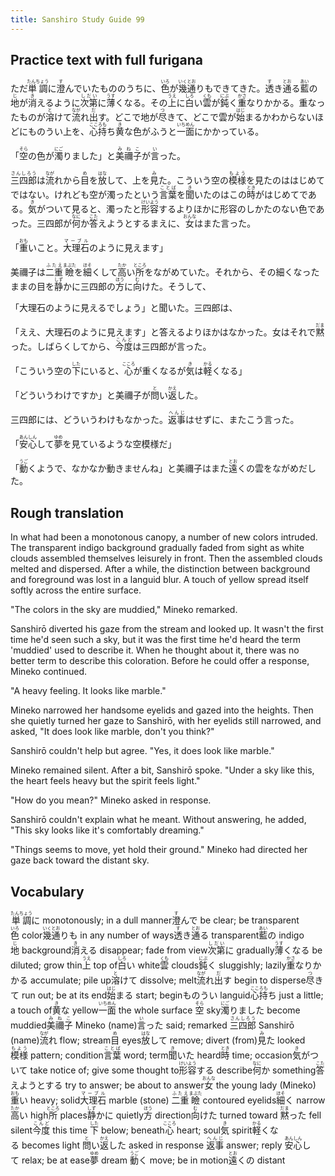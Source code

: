 ```yaml
---
title: Sanshiro Study Guide 99
---
```


## Practice text with full furigana

<p>
ただ<ruby><rb>単調</rb><rt>たんちょう</rt></ruby>に<ruby><rb>澄</rb><rt>す</rt></ruby>んでいたもののうちに、<ruby><rb>色</rb><rt>いろ</rt></ruby>が<ruby><rb>幾通</rb><rt>いくとお</rt></ruby>りもできてきた。<ruby><rb>透</rb><rt>す</rt></ruby>き<ruby><rb>通</rb><rt>とお</rt></ruby>る<ruby><rb>藍</rb><rt>あい</rt></ruby>の<ruby><rb>地</rb><rt>じ</rt></ruby>が<ruby><rb>消</rb><rt>き</rt></ruby>えるように<ruby><rb>次第</rb><rt>しだい</rt></ruby>に<ruby><rb>薄</rb><rt>うす</rt></ruby>くなる。その<ruby><rb>上</rb><rt>うえ</rt></ruby>に<ruby><rb>白</rb><rt>しろ</rt></ruby>い<ruby><rb>雲</rb><rt>くも</rt></ruby>が<ruby><rb>鈍</rb><rt>にぶ</rt></ruby>く<ruby><rb>重</rb><rt>かさ</rt></ruby>なりかかる。重なったものが<ruby><rb>溶</rb><rt>と</rt></ruby>けて<ruby><rb>流</rb><rt>なが</rt></ruby>れ<ruby><rb>出</rb><rt>だ</rt></ruby>す。どこで地が<ruby><rb>尽</rb><rt>つ</rt></ruby>きて、どこで雲が<ruby><rb>始</rb><rt>はじ</rt></ruby>まるかわからないほどにものうい上を、<ruby><rb>心持</rb><rt>こころも</rt></ruby>ち<ruby><rb>黄</rb><rt>き</rt></ruby>な色がふうと<ruby><rb>一面</rb><rt>いちめん</rt></ruby>にかかっている。
</p>

<p>
「<ruby><rb>空</rb><rt>そら</rt></ruby>の色が<ruby><rb>濁</rb><rt>にご</rt></ruby>りました」と<ruby><rb>美禰子</rb><rt>みねこ</rt></ruby>が<ruby><rb>言</rb><rt>い</rt></ruby>った。
</p>

<p>
<ruby><rb>三四郎</rb><rt>さんしろう</rt></ruby>は<ruby><rb>流</rb><rt>なが</rt></ruby>れから<ruby><rb>目</rb><rt>め</rt></ruby>を<ruby><rb>放</rb><rt>はな</rt></ruby>して、上を<ruby><rb>見</rb><rt>み</rt></ruby>た。こういう空の<ruby><rb>模様</rb><rt>もよう</rt></ruby>を見たのははじめてではない。けれども空が濁ったという<ruby><rb>言葉</rb><rt>ことば</rt></ruby>を<ruby><rb>聞</rb><rt>き</rt></ruby>いたのはこの<ruby><rb>時</rb><rt>とき</rt></ruby>がはじめてである。<ruby><rb>気</rb><rt>き</rt></ruby>がついて見ると、濁ったと<ruby><rb>形容</rb><rt>けいよう</rt></ruby>するよりほかに形容のしかたのない色であった。三四郎が<ruby><rb>何</rb><rt>なに</rt></ruby>か<ruby><rb>答</rb><rt>こた</rt></ruby>えようとするまえに、<ruby><rb>女</rb><rt>おんな</rt></ruby>はまた言った。
</p>

<p>
「<ruby><rb>重</rb><rt>おも</rt></ruby>いこと。<ruby><rb>大理石</rb><rt>マーブル</rt></ruby>のように見えます」
</p>

<p>
美禰子は<ruby><rb>二重</rb><rt>ふたえ</rt></ruby><ruby><rb>瞼</rb><rt>まぶた</rt></ruby>を<ruby><rb>細</rb><rt>ほそ</rt></ruby>くして<ruby><rb>高</rb><rt>たか</rt></ruby>い<ruby><rb>所</rb><rt>ところ</rt></ruby>をながめていた。それから、その細くなったままの目を<ruby><rb>静</rb><rt>しず</rt></ruby>かに三四郎の<ruby><rb>方</rb><rt>ほう</rt></ruby>に<ruby><rb>向</rb><rt>む</rt></ruby>けた。そうして、
</p>

<p>「大理石のように見えるでしょう」と聞いた。三四郎は、</p>
<p>
「ええ、大理石のように見えます」と答えるよりほかはなかった。女はそれで<ruby><rb>黙</rb><rt>だま</rt></ruby>った。しばらくしてから、<ruby><rb>今度</rb><rt>こんど</rt></ruby>は三四郎が言った。
</p>

<p>
「こういう空の<ruby><rb>下</rb><rt>した</rt></ruby>にいると、<ruby><rb>心</rb><rt>こころ</rt></ruby>が重くなるが<ruby><rb>気</rb><rt>き</rt></ruby>は<ruby><rb>軽</rb><rt>かる</rt></ruby>くなる」
</p>

<p>
「どういうわけですか」と美禰子が<ruby><rb>問</rb><rt>と</rt></ruby>い<ruby><rb>返</rb><rt>かえ</rt></ruby>した。
</p>

<p>
三四郎には、どういうわけもなかった。<ruby><rb>返事</rb><rt>へんじ</rt></ruby>はせずに、またこう言った。
</p>

<p>
「<ruby><rb>安心</rb><rt>あんしん</rt></ruby>して<ruby><rb>夢</rb><rt>ゆめ</rt></ruby>を見ているような空模様だ」
</p>

<p>
「<ruby><rb>動</rb><rt>うご</rt></ruby>くようで、なかなか動きませんね」と美禰子はまた<ruby><rb>遠</rb><rt>とお</rt></ruby>くの雲をながめだした。
</p>


## Rough translation

In what had been a monotonous canopy, a number of new colors intruded. The transparent indigo background gradually faded from sight as white clouds assembled themselves leisurely in front. Then the assembled clouds melted and dispersed. After a while, the distinction between background and foreground was lost in a languid blur. A touch of yellow spread itself softly across the entire surface.

"The colors in the sky are muddied," Mineko remarked.

Sanshirō diverted his gaze from the stream and looked up. It wasn't the first time he'd seen such a sky, but it was the first time he'd heard the term 'muddied' used to describe it. When he thought about it, there was no better term to describe this coloration. Before he could offer a response, Mineko continued.

"A heavy feeling. It looks like marble."

Mineko narrowed her handsome eyelids and gazed into the heights. Then she quietly turned her gaze to Sanshirō, with her eyelids still narrowed, and asked, "It does look like marble, don't you think?"

Sanshirō couldn't help but agree. "Yes, it does look like marble."

Mineko remained silent. After a bit, Sanshirō spoke. "Under a sky like this, the heart feels heavy but the spirit feels light."

"How do you mean?" Mineko asked in response.

Sanshirō couldn't explain what he meant. Without answering, he added, "This sky looks like it's comfortably dreaming."

"Things seems to move, yet hold their ground." Mineko had directed her gaze back toward the distant sky.  


## Vocabulary

<p>
<span class="vocabstudy"><ruby><rb>単調</rb><rt>たんちょう</rt></ruby>に&nbsp;monotonously; in a dull manner</span><span class="vocabstudy"><ruby><rb>澄</rb><rt>す</rt></ruby>んで&nbsp;be clear; be transparent</span><span class="vocabstudy"><ruby><rb>色</rb><rt>いろ</rt></ruby>&nbsp;color</span><span class="vocabstudy"><ruby><rb>幾通</rb><rt>いくとお</rt></ruby>りも&nbsp;in any number of ways</span><span class="vocabstudy"><ruby><rb>透</rb><rt>す</rt></ruby>き<ruby><rb>通</rb><rt>とお</rt></ruby>る&nbsp;transparent</span><span class="vocabstudy"><ruby><rb>藍</rb><rt>あい</rt></ruby>の&nbsp;indigo</span><span class="vocabstudy"><ruby><rb>地</rb><rt>じ</rt></ruby>&nbsp;background</span><span class="vocabstudy"><ruby><rb>消</rb><rt>き</rt></ruby>える&nbsp;disappear; fade from view</span><span class="vocabstudy"><ruby><rb>次第</rb><rt>しだい</rt></ruby>に&nbsp;gradually</span><span class="vocabstudy"><ruby><rb>薄</rb><rt>うす</rt></ruby>くなる&nbsp;be diluted; grow thin</span><span class="vocabstudy"><ruby><rb>上</rb><rt>うえ</rt></ruby>&nbsp;top of</span><span class="vocabstudy"><ruby><rb>白</rb><rt>しろ</rt></ruby>い&nbsp;white</span><span class="vocabstudy"><ruby><rb>雲</rb><rt>くも</rt></ruby>&nbsp;clouds</span><span class="vocabstudy"><ruby><rb>鈍</rb><rt>にぶ</rt></ruby>く&nbsp;sluggishly; lazily</span><span class="vocabstudy"><ruby><rb>重</rb><rt>かさ</rt></ruby>なりかかる&nbsp;accumulate; pile up</span><span class="vocabstudy"><ruby><rb>溶</rb><rt>と</rt></ruby>けて&nbsp;dissolve; melt</span><span class="vocabstudy"><ruby><rb>流</rb><rt>なが</rt></ruby>れ<ruby><rb>出</rb><rt>だ</rt></ruby>す&nbsp;begin to disperse</span><span class="vocabstudy"><ruby><rb>尽</rb><rt>つ</rt></ruby>きて&nbsp;run out; be at its end</span><span class="vocabstudy"><ruby><rb>始</rb><rt>はじ</rt></ruby>まる&nbsp;start; begin</span><span class="vocabstudy">ものうい&nbsp;languid</span><span class="vocabstudy"><ruby><rb>心持</rb><rt>こころも</rt></ruby>ち&nbsp;just a little; a touch of</span><span class="vocabstudy"><ruby><rb>黄</rb><rt>き</rt></ruby>な&nbsp;yellow</span><span class="vocabstudy"><ruby><rb>一面</rb><rt>いちめん</rt></ruby>&nbsp;the whole surface</span>
<span class="vocabstudy"><ruby><rb>空</rb><rt>そら</rt></ruby>&nbsp;sky</span><span class="vocabstudy"><ruby><rb>濁</rb><rt>にご</rt></ruby>りました&nbsp;become muddied</span><span class="vocabstudy"><ruby><rb>美禰子</rb><rt>みねこ</rt></ruby>&nbsp;Mineko (name)</span><span class="vocabstudy"><ruby><rb>言</rb><rt>い</rt></ruby>った&nbsp;said; remarked</span>
<span class="vocabstudy"><ruby><rb>三四郎</rb><rt>さんしろう</rt></ruby>&nbsp;Sanshirō (name)</span><span class="vocabstudy"><ruby><rb>流</rb><rt>なが</rt></ruby>れ&nbsp;flow; stream</span><span class="vocabstudy"><ruby><rb>目</rb><rt>め</rt></ruby>&nbsp;eyes</span><span class="vocabstudy"><ruby><rb>放</rb><rt>はな</rt></ruby>して&nbsp;remove; divert (from)</span><span class="vocabstudy"><ruby><rb>見</rb><rt>み</rt></ruby>た&nbsp;looked</span><span class="vocabstudy"><ruby><rb>模様</rb><rt>もよう</rt></ruby>&nbsp;pattern; condition</span><span class="vocabstudy"><ruby><rb>言葉</rb><rt>ことば</rt></ruby>&nbsp;word; term</span><span class="vocabstudy"><ruby><rb>聞</rb><rt>き</rt></ruby>いた&nbsp;heard</span><span class="vocabstudy"><ruby><rb>時</rb><rt>とき</rt></ruby>&nbsp;time; occasion</span><span class="vocabstudy"><ruby><rb>気</rb><rt>き</rt></ruby>がついて&nbsp;take notice of; give some thought to</span><span class="vocabstudy"><ruby><rb>形容</rb><rt>けいよう</rt></ruby>する&nbsp;describe</span><span class="vocabstudy"><ruby><rb>何</rb><rt>なに</rt></ruby>か&nbsp;something</span><span class="vocabstudy"><ruby><rb>答</rb><rt>こた</rt></ruby>えようとする&nbsp;try to answer; be about to answer</span><span class="vocabstudy"><ruby><rb>女</rb><rt>おんな</rt></ruby>&nbsp;the young lady (Mineko)</span>
<span class="vocabstudy"><ruby><rb>重</rb><rt>おも</rt></ruby>い&nbsp;heavy; solid</span><span class="vocabstudy"><ruby><rb>大理石</rb><rt>マーブル</rt></ruby>&nbsp;marble (stone)</span>
<span class="vocabstudy"><ruby><rb>二重</rb><rt>ふたえ</rt></ruby><ruby><rb>瞼</rb><rt>まぶた</rt></ruby>&nbsp;contoured eyelids</span><span class="vocabstudy"><ruby><rb>細</rb><rt>ほそ</rt></ruby>く&nbsp;narrow</span><span class="vocabstudy"><ruby><rb>高</rb><rt>たか</rt></ruby>い&nbsp;high</span><span class="vocabstudy"><ruby><rb>所</rb><rt>ところ</rt></ruby>&nbsp;places</span><span class="vocabstudy"><ruby><rb>静</rb><rt>しず</rt></ruby>かに&nbsp;quietly</span><span class="vocabstudy"><ruby><rb>方</rb><rt>ほう</rt></ruby>&nbsp;direction</span><span class="vocabstudy"><ruby><rb>向</rb><rt>む</rt></ruby>けた&nbsp;turned toward</span>
<span class="vocabstudy"><ruby><rb>黙</rb><rt>だま</rt></ruby>った&nbsp;fell silent</span><span class="vocabstudy"><ruby><rb>今度</rb><rt>こんど</rt></ruby>&nbsp;this time</span>
<span class="vocabstudy"><ruby><rb>下</rb><rt>した</rt></ruby>&nbsp;below; beneath</span><span class="vocabstudy"><ruby><rb>心</rb><rt>こころ</rt></ruby>&nbsp;heart; soul</span><span class="vocabstudy"><ruby><rb>気</rb><rt>き</rt></ruby>&nbsp;spirit</span><span class="vocabstudy"><ruby><rb>軽</rb><rt>かる</rt></ruby>くなる&nbsp;becomes light</span>
<span class="vocabstudy"><ruby><rb>問</rb><rt>と</rt></ruby>い<ruby><rb>返</rb><rt>かえ</rt></ruby>した&nbsp;asked in response</span>
<span class="vocabstudy"><ruby><rb>返事</rb><rt>へんじ</rt></ruby>&nbsp;answer; reply</span>
<span class="vocabstudy"><ruby><rb>安心</rb><rt>あんしん</rt></ruby>して&nbsp;relax; be at ease</span><span class="vocabstudy"><ruby><rb>夢</rb><rt>ゆめ</rt></ruby>&nbsp;dream</span>
<span class="vocabstudy"><ruby><rb>動</rb><rt>うご</rt></ruby>く&nbsp;move; be in motion</span><span class="vocabstudy"><ruby><rb>遠</rb><rt>とお</rt></ruby>くの&nbsp;distant</span>
</p>
